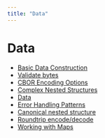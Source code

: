 ```yaml
---
title: "Data"
---
```


# Data

- [Basic Data Construction](/../content/docs/getting-started/data/basic-construction)
- [Validate bytes](/../content/docs/getting-started/data/bytes-validate)
- [CBOR Encoding Options](/../content/docs/getting-started/data/cbor-encoding-options)
- [Complex Nested Structures](/../content/docs/getting-started/data/complex-nested-structures)
- [Data](/../content/docs/getting-started/data/data)
- [Error Handling Patterns](/../content/docs/getting-started/data/error-handling-patterns)
- [Canonical nested structure](/../content/docs/getting-started/data/nested-canonical)
- [Roundtrip encode/decode](/../content/docs/getting-started/data/roundtrip)
- [Working with Maps](/../content/docs/getting-started/data/working-with-maps)
